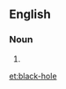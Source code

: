 ==English==

===Noun===
{{head|en|noun}}

# {{attributive of|black hole|lang=en|nodot=1}}
#: ''&nbsp;''

[[et:black-hole]]
